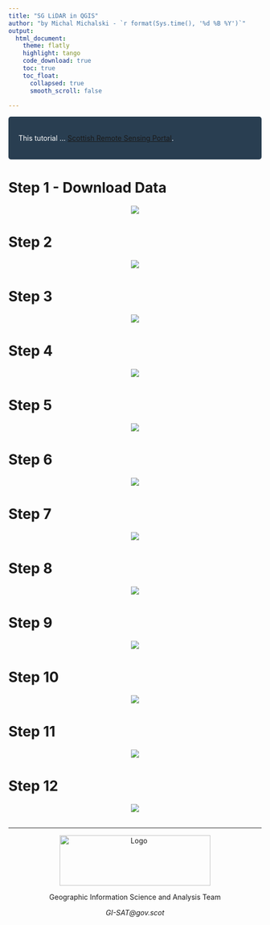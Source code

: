 ```yaml
---
title: "SG LiDAR in QGIS"
author: "by Michal Michalski - `r format(Sys.time(), '%d %B %Y')`"
output: 
  html_document:
    theme: flatly
    highlight: tango
    code_download: true
    toc: true
    toc_float: 
      collapsed: true
      smooth_scroll: false
  
---
```

<style>

div.blue { color: #FFFFFF ;background-color: #293e51; border-radius: 5px; padding: 20px; }

</style>

<div class = "blue">

This tutorial ... [Scottish Remote Sensing Portal](https://remotesensingdata.gov.scot/).

</div>

# Step 1 - Download Data

<center>
<img src="img/image_1.png">
</center>

# Step 2

<center>
<img src="img/image_2.png">
</center>

# Step 3

<center>
<img src="img/image_3.png">
</center>

# Step 4

<center>
<img src="img/image_4.png">
</center>

# Step 5

<center>
<img src="img/image_5.png">
</center>

# Step 6

<center>
<img src="img/image_6.png">
</center>

# Step 7

<center>
<img src="img/image_7.png">
</center>

# Step 8

<center>
<img src="img/image_8.png">
</center>

# Step 9

<center>
<img src="img/image_9.png">
</center>

# Step 10

<center>
<img src="img/image_10.png">
</center>

# Step 11

<center>
<img src="img/image_11.png">
</center>

# Step 12

<center>
<img src="img/image_12.png">
</center>

&nbsp;
<hr />
<center>
<img src="https://remotesensingdata.gov.scot/scotgovlogo.38a73f68.svg" alt = "Logo" width="300" height="100">
</center>
<p style="text-align: center;">Geographic Information Science and Analysis Team</p>
<p style="text-align: center;"><span><em>GI-SAT@gov.scot</em></span></p>

